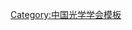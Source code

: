 {{Navbox
| name   = 中国光学学会第四届理事会
| title  = [[中国光学学会]]第四届理事会
| above  = 1993年12月－2000年9月
| bodyclass = hlist
| group1 = 名誉理事长
| list1  = [[王大珩]]
| group2 = 理事长
| list2  = [[母国光]]
| group3 = 副理事长
| list3  = 
* [[干福熹]]
* [[周炳琨]]
* [[郝景尧]]（常务）
* [[徐至展]]
| group4 = 秘书长
| list4  = [[郝景尧]]（兼）
| group5 = 副秘书长
| list5  = 
* [[战元龄]]
* [[林永昌]]
* [[张汉一]]
* [[雷仕湛]]
* [[王志权]]
| group6 = 常务理事
| list6  = 
* [[干福熹]]
* [[马林|马　林]]
* [[王之江]]
* [[王国文]]
* [[王斌武]]
* [[王乃弘]]
* [[邓锡铭]]
* [[母国光]]
* [[刘颂豪]]
* [[匡定波]]
* [[陈杏蒲]]
* [[张以谟]]
* [[金国藩]]
* [[周炳琨]]
* [[郝景尧]]
* [[骆东淼]]
* [[侯洵|侯　洵]]
* [[徐至展]]
* [[徐大雄]]
* [[唐九华]]
* [[唐晋发]]
* [[梅遂生]]
}}<noinclude>
{{collapsible option}}
[[Category:中国光学学会模板]]
</noinclude>